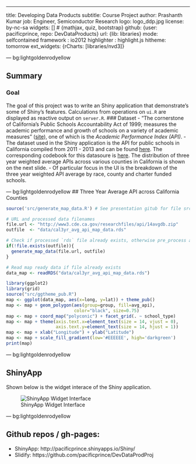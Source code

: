 --- 
title: Developing Data Products
subtitle: Course Project
author: Prashanth Kumar
job: Engineer, Semiconductor Research
logo: logo_ddp.jpg
license: by-nc-sa
widgets: [] # {mathjax, quiz, bootstrap}
github: {user: pacificprince, repo: DevDataProducts}
url: {lib: libraries}
mode: selfcontained
framework : io2012
highlighter : highlight.js 
hitheme: tomorrow
ext_widgets: {rCharts: [libraries/nvd3]}

--- bg:lightgoldenrodyellow

## Summary
### Goal
The goal of this project was to write an Shiny application that demonstrate's 
some of Shiny's features. Calculations from operations on `ui.R` are displayed
as reactive output on `server.R`.
### Dataset
- "The cornerstone of California's Public Schools Accountability Act of 1999; measures the academic performance and growth of schools on a variety of academic measures" ([site](http://www.cde.ca.gov/ta/ac/)), one of 
which is the *Academic Performance Index (API)*. 
- The dataset used in the Shiny application is the API for public schools in California compiled from 
2011 - 2013 and can be found [here](http://www.cde.ca.gov/ta/ac/ap/apidatafiles.asp). 
The corresponding codebook for this datasoure is [here](http://www.cde.ca.gov/ta/ac/ap/reclayoutApiAvg.asp). 
The distribution of three year weighted average APIs across various counties in 
California is shown on the next slide.
- Of particular focus in the UI is the breakdown of the three year
weighted API average by race, county and charter funded schools.

--- bg:lightgoldenrodyellow
## Three Year Average API across California Counties 

```r
source('src/generate_map_data.R') # See presentation gitub for file src

# URL and processed data filenames
file.url <- "http://www3.cde.ca.gov/researchfiles/api/14avgdb.zip"
outfile  <- "data/cal3yr_avg_api_map_data.rds"

# Check if processed `rds` file already exists, otherwise pre_process again
if(!file.exists(outfile)){
  generate_map_data(file.url, outfile)
}

# Read map ready data if file already exists
data_map <- readRDS("data/cal3yr_avg_api_map_data.rds")  
```

```r
library(ggplot2)
library(grid)
source("src/ggtheme_pub.R")
map <- ggplot(data_map, aes(x=long, y=lat)) + theme_pub()
map <- map + geom_polygon(aes(group=group, fill=avg_api), 
                          color="black", size=0.75)
map <- map + coord_map("polyconic") + facet_grid(. ~ school_type)
map <- map + theme(axis.text.x=element_text(size = 14, vjust = 0), 
                   axis.text.y=element_text(size = 14, hjust = 1))
map <- map + xlab("Longitude") + ylab("Latitude")
map <- map + scale_fill_gradient(low='#EEEEEE', high='darkgreen')
print(map)
```


--- bg:lightgoldenrodyellow

## ShinyApp
Shown below is the widget interace of the Shiny application.
<br>

![ShinyApp Widget Interface](assets/img/shinyapp_interface.png)

--- bg:lightgoldenrodyellow

## Github repos / gh-pages:
- ShinyApp: http://pacificprince.shinyapps.io/Shiny/
- Slidify: https://github.com/pacificprince/DevDataProdProj






